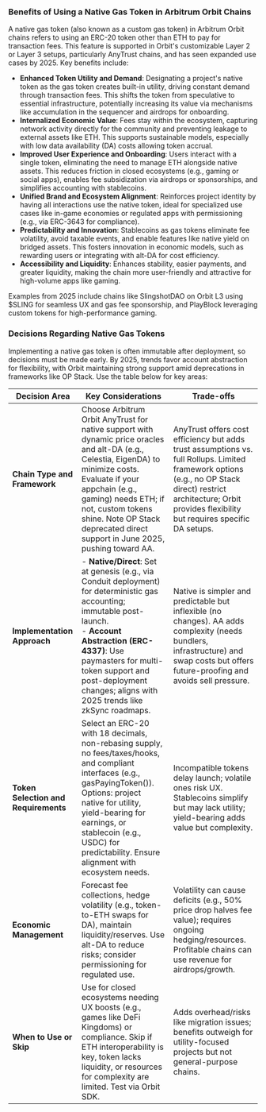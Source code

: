 ### Benefits of Using a Native Gas Token in Arbitrum Orbit Chains

A native gas token (also known as a custom gas token) in Arbitrum Orbit chains refers to using an ERC-20 token other than ETH to pay for transaction fees. This feature is supported in Orbit's customizable Layer 2 or Layer 3 setups, particularly AnyTrust chains, and has seen expanded use cases by 2025. Key benefits include:

- **Enhanced Token Utility and Demand**: Designating a project's native token as the gas token creates built-in utility, driving constant demand through transaction fees. This shifts the token from speculative to essential infrastructure, potentially increasing its value via mechanisms like accumulation in the sequencer and airdrops for onboarding.
- **Internalized Economic Value**: Fees stay within the ecosystem, capturing network activity directly for the community and preventing leakage to external assets like ETH. This supports sustainable models, especially with low data availability (DA) costs allowing token accrual.
- **Improved User Experience and Onboarding**: Users interact with a single token, eliminating the need to manage ETH alongside native assets. This reduces friction in closed ecosystems (e.g., gaming or social apps), enables fee subsidization via airdrops or sponsorships, and simplifies accounting with stablecoins.
- **Unified Brand and Ecosystem Alignment**: Reinforces project identity by having all interactions use the native token, ideal for specialized use cases like in-game economies or regulated apps with permissioning (e.g., via ERC-3643 for compliance).
- **Predictability and Innovation**: Stablecoins as gas tokens eliminate fee volatility, avoid taxable events, and enable features like native yield on bridged assets. This fosters innovation in economic models, such as rewarding users or integrating with alt-DA for cost efficiency.
- **Accessibility and Liquidity**: Enhances stability, easier payments, and greater liquidity, making the chain more user-friendly and attractive for high-volume apps like gaming.

Examples from 2025 include chains like SlingshotDAO on Orbit L3 using $SLING for seamless UX and gas fee sponsorship, and PlayBlock leveraging custom tokens for high-performance gaming.

### Decisions Regarding Native Gas Tokens

Implementing a native gas token is often immutable after deployment, so decisions must be made early. By 2025, trends favor account abstraction for flexibility, with Orbit maintaining strong support amid deprecations in frameworks like OP Stack. Use the table below for key areas:

| Decision Area | Key Considerations | Trade-offs |
|---------------|--------------------|------------|
| **Chain Type and Framework** | Choose Arbitrum Orbit AnyTrust for native support with dynamic price oracles and alt-DA (e.g., Celestia, EigenDA) to minimize costs. Evaluate if your appchain (e.g., gaming) needs ETH; if not, custom tokens shine. Note OP Stack deprecated direct support in June 2025, pushing toward AA. | AnyTrust offers cost efficiency but adds trust assumptions vs. full Rollups. Limited framework options (e.g., no OP Stack direct) restrict architecture; Orbit provides flexibility but requires specific DA setups. |
| **Implementation Approach** | - **Native/Direct**: Set at genesis (e.g., via Conduit deployment) for deterministic gas accounting; immutable post-launch.<br />- **Account Abstraction (ERC-4337)**: Use paymasters for multi-token support and post-deployment changes; aligns with 2025 trends like zkSync roadmaps. | Native is simpler and predictable but inflexible (no changes). AA adds complexity (needs bundlers, infrastructure) and swap costs but offers future-proofing and avoids sell pressure. |
| **Token Selection and Requirements** | Select an ERC-20 with 18 decimals, non-rebasing supply, no fees/taxes/hooks, and compliant interfaces (e.g., gasPayingToken()). Options: project native for utility, yield-bearing for earnings, or stablecoin (e.g., USDC) for predictability. Ensure alignment with ecosystem needs. | Incompatible tokens delay launch; volatile ones risk UX. Stablecoins simplify but may lack utility; yield-bearing adds value but complexity. |
| **Economic Management** | Forecast fee collections, hedge volatility (e.g., token-to-ETH swaps for DA), maintain liquidity/reserves. Use alt-DA to reduce risks; consider permissioning for regulated use. | Volatility can cause deficits (e.g., 50% price drop halves fee value); requires ongoing hedging/resources. Profitable chains can use revenue for airdrops/growth. |
| **When to Use or Skip** | Use for closed ecosystems needing UX boosts (e.g., games like DeFi Kingdoms) or compliance. Skip if ETH interoperability is key, token lacks liquidity, or resources for complexity are limited. Test via Orbit SDK. | Adds overhead/risks like migration issues; benefits outweigh for utility-focused projects but not general-purpose chains.

